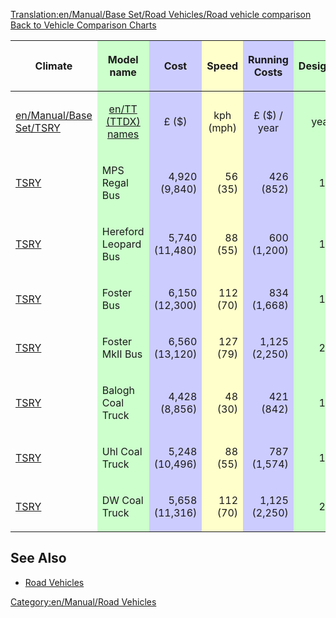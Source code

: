 [[Translation:en/Manual/Base Set/Road Vehicles/Road vehicle comparison]]
[[en/Manual/Base Set/Vehicle comparison charts|Back to Vehicle Comparison Charts]]


{|style="width:100%;"
!Climate
!style="background: #ccffcc" |Model name
!style="background: #ccccff" |Cost
!style="background: #ffffcc" |Speed
!style="background: #ccccff" |Running Costs
!style="background: #ccffcc" |Designed
!style="background: #ccffcc" |Lifespan
!style="background: #ff9999" colspan="2" |Capacity
|-
|[[en/Manual/Base Set/TSRY]]
|style="background: #ccffcc; text-align: center"|[[en/TT (TTDX) names]]
|style="background: #ccccff; text-align: center"|£ ($)
|style="background: #ffffcc; text-align: center"|kph (mph)
|style="background: #ccccff; text-align: center"|£ ($) / year
|style="background: #ccffcc; text-align: center"|year
|style="background: #ccffcc; text-align: center"|years
|style="background: #ff9999; text-align: center"|type
|style="background: #ff9999; text-align: center"|amount
|-
|[[en/Manual/Base Set/TSRY|TSRY]]
|style="background: #ccffcc"                   |MPS Regal Bus
|style="background: #ccccff; text-align: right"|4,920 (9,840)
|style="background: #ffffcc; text-align: right"|56 (35)
|style="background: #ccccff; text-align: right"|426 (852)
|style="background: #ccffcc; text-align: right"|1930
|style="background: #ccffcc; text-align: right"|12
|style="background: #ff9999"                   |Passengers
|style="background: #ff9999; text-align: right"|31
|-
|[[en/Manual/Base Set/TSRY|TSRY]]
|style="background: #ccffcc"                   |Hereford Leopard Bus
|style="background: #ccccff; text-align: right"|5,740 (11,480)
|style="background: #ffffcc; text-align: right"|88 (55)
|style="background: #ccccff; text-align: right"|600 (1,200)
|style="background: #ccffcc; text-align: right"|1964
|style="background: #ccffcc; text-align: right"|15
|style="background: #ff9999"                   |Passengers
|style="background: #ff9999; text-align: right"|35
|-
|[[en/Manual/Base Set/TSRY|TSRY]]
|style="background: #ccffcc"                   |Foster Bus
|style="background: #ccccff; text-align: right"|6,150 (12,300)
|style="background: #ffffcc; text-align: right"|112 (70)
|style="background: #ccccff; text-align: right"|834 (1,668)
|style="background: #ccffcc; text-align: right"|1987
|style="background: #ccffcc; text-align: right"|15
|style="background: #ff9999"                   |Passengers
|style="background: #ff9999; text-align: right"|37
|-
|[[en/Manual/Base Set/TSRY|TSRY]]
|style="background: #ccffcc"                   |Foster MkII Bus
|style="background: #ccccff; text-align: right"|6,560 (13,120)
|style="background: #ffffcc; text-align: right"|127 (79)
|style="background: #ccccff; text-align: right"|1,125 (2,250)
|style="background: #ccffcc; text-align: right"|2008
|style="background: #ccffcc; text-align: right"|15
|style="background: #ff9999"                   |Passengers
|style="background: #ff9999; text-align: right"|40
|-
|[[en/Manual/Base Set/TSRY|TSRY]]
|style="background: #ccffcc"                   |Balogh Coal Truck
|style="background: #ccccff; text-align: right"|4,428 (8,856)
|style="background: #ffffcc; text-align: right"|48 (30)
|style="background: #ccccff; text-align: right"|421 (842)
|style="background: #ccffcc; text-align: right"|1935
|style="background: #ccffcc; text-align: right"|15
|style="background: #ff9999"                   |Coal
|style="background: #ff9999; text-align: right"|20
|-
|[[en/Manual/Base Set/TSRY|TSRY]]
|style="background: #ccffcc"                   |Uhl Coal Truck
|style="background: #ccccff; text-align: right"|5,248 (10,496)
|style="background: #ffffcc; text-align: right"|88 (55)
|style="background: #ccccff; text-align: right"|787 (1,574)
|style="background: #ccffcc; text-align: right"|1975
|style="background: #ccffcc; text-align: right"|15
|style="background: #ff9999"                   |Coal
|style="background: #ff9999; text-align: right"|25
|-
|[[en/Manual/Base Set/TSRY|TSRY]]
|style="background: #ccffcc"                   |DW Coal Truck
|style="background: #ccccff; text-align: right"|5,658 (11,316)
|style="background: #ffffcc; text-align: right"|112 (70)
|style="background: #ccccff; text-align: right"|1,125 (2,250)
|style="background: #ccffcc; text-align: right"|2014
|style="background: #ccffcc; text-align: right"|15
|style="background: #ff9999"                   |Coal
|style="background: #ff9999; text-align: right"|28
|}

==See Also==
* [[en/Manual/Road vehicles#list-of-road-vehicles|Road Vehicles]]

[[Category:en/Manual/Road Vehicles]]